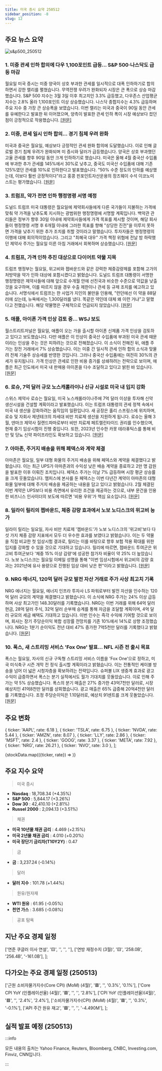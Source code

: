 ```yaml
---
title: 미국 증시 요약 250512
sidebar_position: -8
slug: 12
---
```


## 주요 뉴스 요약

![s&p500_250512](/map/250512.png)

### 1. **미중 관세 인하 합의에 다우 1,100포인트 급등... S&P 500·나스닥도 급등 마감**

월요일 미국 증시는 미중 양국이 상호 부과한 관세를 일시적으로 대폭 인하하기로 합의하면서 강한 랠리를 펼쳤습니다. 무역전쟁 우려가 완화되자 시장은 큰 폭으로 상승 마감했습니다. S&P 500 지수는 3월 3일 이후 최고치인 3.3% 급등했고, 다우존스 산업평균지수는 2.8% 올라 1,100포인트 이상 상승했습니다. 나스닥 종합지수는 4.3% 급등하며 주요 지수 중 가장 큰 상승폭을 보였습니다. 이번 랠리는 미국과 중국이 90일 동안 관세를 유예한다고 발표한 뒤 이어졌으며, 양측이 발표한 관세 인하 폭이 시장 예상보다 컸던 점이 긍정적으로 작용했습니다. [[원문]](https://finance.yahoo.com/news/live/stock-market-today-dow-jumps-1100-points-sp-500-and-nasdaq-surge-after-us-china-tariff-rollback-triggers-buying-spree-200036073.html)

### 2. **미중, 관세 일시 인하 합의... 경기 침체 우려 완화**

미국과 중국은 월요일, 예상보다 긍정적인 관세 완화 합의에 도달했습니다. 이로 인해 글로벌 경기 침체 우려가 완화되며 미 증시와 달러가 급등했습니다. 양국은 상호 부과했던 고율 관세를 향후 90일 동안 크게 인하하기로 했습니다. 미국은 올해 4월 중국산 수입품에 부과한 추가 관세를 145%에서 30%로 낮추고, 중국도 미국산 수입품에 대해 기존 125%였던 관세를 10%로 인하한다고 발표했습니다. "50% 수준 정도의 인하를 예상했는데, 이보다 훨씬 긍정적이다"라고 홍콩 핀포인트자산운용의 장즈웨이 수석 이코노미스트는 평가했습니다. [[원문]](https://www.reuters.com/world/china/us-china-reach-deal-slash-tariffs-officials-say-2025-05-12/)

### 3. **트럼프, 약가 전면 인하 행정명령 서명 예정**

도널드 트럼프 미국 대통령은 월요일에 제약회사들에게 다른 국가들이 지불하는 가격에 맞춰 약 가격을 낮추도록 지시하는 광범위한 행정명령에 서명할 계획입니다. 백악관 관리들은 정부가 향후 30일 이내에 제약회사들에게 가격 목표를 제시할 것이며, 해당 회사들이 행정명령 서명 후 6개월 이내에 그러한 목표를 향해 "상당한 진전"을 이루지 못하면 가격을 낮추기 위한 추가 조치를 취할 것이라고 말했습니다. 투자자들은 행정명령의 이행에 대해 회의적이었습니다. 그리고 "최혜국 대우" 가격 책정 위협에 전날 밤 하락했던 제약사 주가는 월요일 이른 아침 거래에서 회복하며 상승했습니다. [[원문]](https://www.reuters.com/business/healthcare-pharmaceuticals/trump-says-he-will-cut-drug-prices-by-59-2025-05-12/)

### 4. **트럼프, 가격 인하 추진 대상으로 다이어트 약물 지목**

트럼프 행정부는 월요일, 위고비와 젭바운드와 같은 강력한 체중감량제를 포함해 고가의 처방약을 약가 인하 대상에 포함시켰다고 밝혔습니다. 도널드 트럼프 대통령이 서명한 행정명령은 제약사들에 대해 앞으로 수개월 안에 선진국과 비슷한 수준으로 약값을 낮출 것을 요구하며, 이를 따르지 않을 경우 수출 제한이나 관세 등 규제 조치를 예고하고 있습니다. 서명식에서 트럼프는 한 사업가 지인의 불만을 인용해, "런던에선 이 약을 88달러에 샀는데, 뉴욕에서는 1,300달러를 냈다. 똑같은 약인데 대체 왜 이런 거냐"고 말했다고 전했습니다. 해당 약물명은 구체적으로 언급되지 않았습니다. [[원문]](https://www.reuters.com/business/healthcare-pharmaceuticals/trump-calls-out-weight-loss-drugs-target-price-cut-push-2025-05-12/)

### 5. **애플, 아이폰 가격 인상 검토 중... WSJ 보도**

월스트리트저널은 월요일, 애플이 오는 가을 출시할 아이폰 신제품 가격 인상을 검토하고 있다고 보도했습니다. 다만 애플은 이 인상이 중국산 수입품에 부과된 미국 관세 때문이라는 인상을 주는 것은 피하려는 것으로 전해졌습니다. 이 소식이 전해진 뒤, 애플 주가는 장전 거래에서 7% 상승했습니다. 이는 미중 간 일시적 관세 인하 합의 소식과 맞물려 전체 기술주 상승세를 반영한 것입니다. 그러나 중국산 수입품에는 여전히 30%의 관세가 유지됩니다. 가격 인상은 관세로 인한 비용 증가를 상쇄하려는 전략으로 보이며, 애플은 최근 인도에서 미국 내 판매용 아이폰을 다수 조달하고 있다고 밝힌 바 있습니다. [[원문]](https://www.reuters.com/business/apple-considers-raising-iphone-prices-wsj-reports-2025-05-12/)

### 6. **로슈, 7억 달러 규모 노스캐롤라이나 신규 시설로 미국 내 입지 강화**

스위스 제약사 로슈는 월요일, 미국 노스캐롤라이나주에 7억 달러 이상을 투자해 신약 생산시설을 건설할 계획이라고 발표했습니다. 이는 트럼프 대통령의 관세 정책 속에서 미국 내 생산을 강화하려는 움직임의 일환입니다. 새 공장은 홀리 스프링스에 위치하며, 로슈 및 자회사 제넨테크의 차세대 비만 치료제 생산을 지원하게 됩니다. 로슈는 올해 3월, 덴마크 제약사 질랜드파마로부터 비만 치료제 페트렐린타이드 권리를 인수했으며, 현재 중기 임상시험이 진행 중입니다. 또한, 2023년 인수한 카못 테라퓨틱스를 통해 비만 및 당뇨 신약 파이프라인도 확보하고 있습니다. [[원문]](https://www.reuters.com/business/healthcare-pharmaceuticals/roche-invest-700-million-new-drug-manufacturing-facility-north-carolina-2025-05-12/)

### 7. **아마존, 주거지 배송을 위해 페덱스와 계약 체결**

아마존은 월요일, 일부 대형 화물의 주거지 배송을 위해 페덱스와 계약을 체결했다고 밝혔습니다. 이는 최근 UPS가 아마존과의 수익성 낮은 배송 계약을 종료하고 2만 명 감원을 발표한 이후 이뤄진 조치입니다. 페덱스 주가는 이날 7% 급등하며 시장 평균 상승률을 크게 웃돌았습니다. 멤피스에 본사를 둔 페덱스는 이번 다년간 계약이 아마존의 대형 화물 일부에 대해 주거지 배송을 제공하는 내용을 담고 있다고 밝혔습니다. 2월 체결된 이번 계약은 UPS보다 비용 측면에서 유리한 조건을 제공하는 것으로, 내부 문건을 인용한 비즈니스 인사이더의 보도에 따르면 '비용 우위'가 핵심 요소입니다. [[원문]](https://www.reuters.com/business/retail-consumer/amazon-strikes-new-partnership-with-fedex-after-ups-pullback-business-insider-2025-05-12/)

### 8. **일라이 릴리의 젭바운드, 체중 감량 효과에서 노보 노디스크의 위고비 능가**

일라이 릴리는 일요일, 자사 비만 치료제 '젭바운드'가 노보 노디스크의 '위고비'보다 다섯 가지 체중 감량 지표에서 모두 더 우수한 효과를 보였다고 밝혔습니다. 이는 두 약물을 직접 비교한 첫 임상시험 결과로, 릴리는 이를 바탕으로 향후 보험 적용 확대를 위한 입지를 강화할 수 있을 것으로 기대하고 있습니다. 릴리에 따르면, 젭바운드 투여군은 위고비 투여군보다 '체중 15% 이상 감량'에 성공한 참가자 비율이 약 25% 더 높았습니다. 노보 노디스크는 월요일 이메일 성명을 통해 "이번 임상시험에서 위고비의 감량 효과는 2021년에 유사 용량으로 진행된 임상 대비 낮은 편"이라고 밝혔습니다. [[원문]](https://www.reuters.com/sustainability/boards-policy-regulation/eli-lillys-zepbound-outperforms-novo-nordisks-wegovy-weight-loss-trial-2025-05-11/)

### 9. **NRG 에너지, 120억 달러 규모 발전 자산 거래로 주가 사상 최고치 기록**

NRG 에너지는 월요일, 에너지 인프라 투자사 LS 파워로부터 발전 자산을 인수하는 120억 달러 규모의 계약을 체결했다고 밝혔습니다. 이 소식에 NRG 주가는 24% 이상 급등하며 사상 최고가인 148.30달러를 기록했습니다. NRG는 이번 거래를 위해 64억 달러 현금, 28억 달러 주식, 32억 달러 순부채 승계를 통해 자금을 조달할 계획이며, 4억 달러 규모의 세금 혜택도 기대하고 있습니다. 이번 인수는 즉각 수익에 기여할 것으로 보이며, 회사는 장기 주당순이익 복합 성장률 전망치를 기존 10%에서 14%로 상향 조정했습니다. NRG는 1분기 순이익도 전년 대비 47% 증가한 7억5천만 달러를 기록했다고 밝혔습니다. [[원문]](https://www.reuters.com/business/energy/nrg-energy-buy-power-generation-assets-ls-power-12-billion-deal-2025-05-12/)

### 10. **폭스, 새 스트리밍 서비스 'Fox One' 발표... NFL 시즌 전 출시 목표**

폭스는 월요일, 자사의 신규 구독형 스트리밍 서비스 이름을 'Fox One'으로 정하고, 미국 미식축구 시즌 개막 전 정식 출시할 계획이라고 밝혔습니다. 이는 전통적인 케이블 방송을 넘어 더 넓은 시청자층을 확보하려는 전략입니다. 슈퍼볼 LIX 생중계 효과로 광고 수익이 급증하면서 폭스는 분기 실적에서도 월가 기대치를 웃돌았습니다. 이로 인해 주가는 약 5% 상승했습니다. 폭스의 분기 매출은 27% 증가한 43억7천만 달러로, 시장 예상치인 41억8천만 달러를 상회했습니다. 광고 매출은 65% 급증해 20억4천만 달러를 기록했습니다. 조정 주당순이익은 1.10달러로, 예상치 91센트를 크게 웃돌았습니다. [[원문]](https://www.reuters.com/business/media-telecom/fox-reports-upbeat-third-quarter-revenue-2025-05-12/)

## 주요 변화

  { ticker: 'AAPL', rate: 6.18 },
  { ticker: 'TSLA', rate: 6.75 },
  { ticker: 'NVDA', rate: 5.44 },
  { ticker: 'AMZN', rate: 8.07 },
  { ticker: 'LLY', rate: 2.86 },
  { ticker: 'MSFT', rate: 2.4 },
  { ticker: 'GOOG', rate: 3.37 },
  { ticker: 'META', rate: 7.92 },
  { ticker: 'NRG', rate: 26.21 },
  { ticker: 'NVO', rate: 3.0 },
];

{stockData.map(({ticker, rate}) => <StockCardMini key={ticker} ticker={ticker} rate={rate}></StockCardMini>)}

## 주요 지수 요약

> 미국 증시

- **Nasdaq** : 18,708.34 (+4.35%)
- **S&P 500** : 5,844.17 (+3.26%)
- **Dow 30** : 42,410.10 (+2.81%)
- **Russel 2000** : 2,094.13 (+3.51%)

> 채권

- **미국 10년물 채권 금리** : 4.469 (+2.15%)
- **미국 2년물 채권 금리** : 4.010 (+0.20%)
- **미국 장단기 금리차(T10Y2Y)** : 0.47

> 금

- **금** : 3,237.24 (-0.14%)

> 달러

- **달러 지수** : 101.78 (+1.44%)

> 원유/원자재

- **WTI 원유** : 61.95 (-0.05%)
- **천연 가스** : 3.685 (-0.08%)

> 공포 탐욕

<FearAndGreed fearAndGreedIndex={66} vix={18.4} vixRate={-15.98} />

## 지난 주요 경제 일정

  ['연준 쿠글러 이사 연설', '🟨', '', '', ''],
  ['연방 재정수지 (3월)', '🟨', '258.0B', '256.4B', '-161.0B'],
];

<EconomicCalendar data={eventsData} />

## 다가오는 주요 경제 일정 (250513)

  ['근원 소비자물가지수(Core CPI) (MoM) (4월)', '🟥', '', '0.3%', '0.1%'],
  ['Core CPI YoY (인플레이션율) (4월)', '🟥', '', '', '2.8%'],
  ['CPI YoY (인플레이션율)(4월)', '🟥', '', '2.4%', '2.4%'],
  ['소비자물가지수(CPI) (MoM) (4월)', '🟥', '', '0.3%', '-0.1%'],
  ['API 주간 원유 재고', '🟩', '', '', '-4.490M'],
];

<EconomicCalendar data={nextEventsData} />

## 실적 발표 예정 (250513)



<EarningsBoard stocksBMO={stocksBMO} stocksAMC={stocksAMC} />

:::info

모든 내용의 출처는 Yahoo Finance, Reuters, Bloomberg, CNBC, Investing.com, Finviz, CNN입니다.

:::
